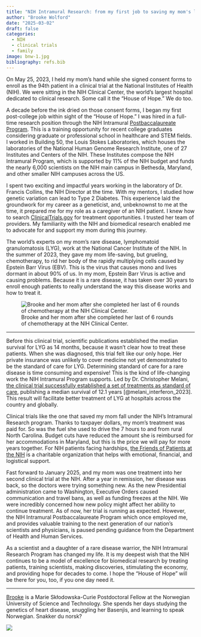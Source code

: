 ```yaml
---
title: "NIH Intramural Research: from my first job to saving my mom's life"
author: "Brooke Wolford"
date: "2025-03-02"
draft: false
categories:
  - NIH
  - clinical trials
  - family
image: bnw-1.jpg
bibliography: refs.bib
---
```


On May 25, 2023, I held my mom's hand while she signed consent forms to enroll
as the 94th patient in a clinical trial at the National Institutes of Health
(NIH). We were sitting in the NIH Clinical Center, the world's largest hospital
dedicated to clinical research. Some call it the "House of Hope." We do too.

A decade before the ink dried on those consent forms, I began my first
post-college job within sight of the "House of Hope." I was hired in a full-time
research position through the NIH Intramural
[Postbaccalaureate Program](https://www.training.nih.gov/research-training/pb/pb/).
This is a training opportunity for recent college graduates considering graduate
or professional school in healthcare and STEM fields. I worked in Building 50,
the Louis Stokes Laboratories, which houses the laboratories of the National
Human Genome Research Institute, one of 27 Institutes and Centers of the NIH.
These Institutes compose the NIH Intramural Program, which is supported by 11%
of the NIH budget and funds the nearly 6,000 scientists on the NIH main campus
in Bethesda, Maryland, and other smaller NIH campuses across the US.

I spent two exciting and impactful years working in the laboratory of Dr.
Francis Collins, the NIH Director at the time. With my mentors, I studied how
genetic variation can lead to Type 2 Diabetes. This experience laid the
groundwork for my career as a geneticist, and, unbeknownst to me at the time, it
prepared me for my role as a caregiver of an NIH patient. I knew how to search
[ClinicalTrials.gov](https://clinicaltrials.gov/) for treatment opportunities.
I trusted her team of providers. My familiarity with the NIH and biomedical
research enabled me to advocate for and support my mom during this journey.

The world's experts on my mom's rare disease, lymphomatoid granulomatosis (LYG),
work at the National Cancer Institute of the NIH. In the summer of 2023, they
gave my mom life-saving, but grueling, chemotherapy, to rid her body of the
rapidly multiplying cells caused by Epstein Barr Virus (EBV). This is the virus
that causes mono and lives dormant in about 90% of us. In my mom, Epstein Barr
Virus is active and causing problems. Because it is a rare disease, it has taken
over 30 years to enroll enough patients to really understand the way this
disease works and how to treat it.

![Brooke and her mom after she completed her last of 6 rounds of chemotherapy at the NIH Clinical Center.](bnw-1.jpg)
<hr>

Before this clinical trial, scientific publications established the median
survival for LYG as 14 months, because it wasn't clear how to treat these
patients. When she was diagnosed, this trial felt like our only hope. Her
private insurance was unlikely to cover medicine not yet demonstrated to be the
standard of care for LYG. Determining standard of care for a rare disease is
time consuming and expensive! This is the kind of life-changing work the NIH
Intramural Program supports. Led by Dr. Christopher Melani,
[the clinical trial successfully established a set of treatments as standard of care](https://doi.org/10.1016/S2352-3026(23)00029-7),
publishing a median survival of 12.1 years [@melani_interferon_2023]. This
result will facilitate better treatment of LYG at hospitals across the country
and globally.

Clinical trials like the one that saved my mom fall under the NIH's Intramural
Research program. Thanks to taxpayer dollars, my mom's treatment was paid for.
So was the fuel she used to drive the 7 hours to and from rural North Carolina.
Budget cuts have reduced the amount she is reimbursed for her accommodations in
Maryland, but this is the price we will pay for more years together. For NIH
patients facing hardships, [the Friends of Patients at the NIH](https://www.friendsatnih.org/)
is a charitable organization that helps with emotional, financial, and
logistical support.

Fast forward to January 2025, and my mom was one treatment into her second
clinical trial at the NIH. After a year in remission, her disease was back, so
the doctors were trying something new. As the new Presidential administration
came to Washington, Executive Orders caused communication and travel bans, as
well as funding freezes at the NIH. We were incredibly concerned how new policy
might affect her ability to continue treatment. As of now, her trial is running
as expected. However, the NIH Intramural Postbaccalaureate Program which once
employed me, and provides valuable training to the next generation of our
nation's scientists and physicians, is paused pending guidance from the
Department of Health and Human Services.

As a scientist and a daughter of a rare disease warrior, the NIH Intramural
Research Program has changed my life. It is my deepest wish that the NIH
continues to be a model of excellence for biomedical research by treating
patients, training scientists, making discoveries, stimulating the economy, and
providing hope for decades to come. I hope the "House of Hope" will be there for
you, too, if you one day need it.

<hr>

::: {.callout-note title="About the author" style="" icon=false}
[Brooke](https://bnwolford.github.io/) is a Marie Skłodowska-Curie Postdoctoral
Fellow at the Norwegian University of Science and Technology. She spends her
days studying the genetics of heart disease, snuggling her Basenjis, and
learning to speak Norwegian. Snakker du norsk?
:::

![](bnw-2.jpg)
